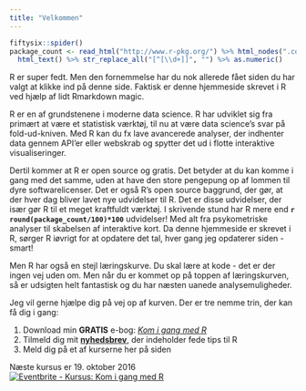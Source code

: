 ```yaml
---
title: "Velkommen"
---
```


```r
fiftysix::spider()
package_count <- read_html("http://www.r-pkg.org/") %>% html_nodes(".col-md-offset-2 a") %>% 
  html_text() %>% str_replace_all("[^[\\d+]]", "") %>% as.numeric()
```


R er super fedt. Men den fornemmelse har du nok allerede fået siden du har valgt at klikke ind på denne side. Faktisk er denne hjemmeside skrevet i R ved hjælp af lidt Rmarkdown magic.

R er en af grundstenene i moderne data science. R har udviklet sig fra primært at være et statistisk værktøj, til nu at være data science's svar på fold-ud-kniven. Med R kan du fx lave avancerede analyser, der indhenter data gennem API'er eller webskrab og spytter det ud i flotte interaktive visualiseringer. 

Dertil kommer at R er open source og gratis. Det betyder at du kan komme i gang med det samme, uden at have den store pengepung op af lommen til dyre softwarelicenser. Det er også R's open source baggrund, der gør, at der hver dag bliver lavet nye udvidelser til R. Det er disse udvidelser, der især gør R til et meget kraftfuldt værktøj. I skrivende stund har R mere end **`r round(package_count/100)*100`** udvidelser! Med alt fra psykometriske analyser til skabelsen af interaktive kort. Da denne hjemmeside er skrevet i R, sørger R iøvrigt for at opdatere det tal, hver gang jeg opdaterer siden - smart!

Men R har også en stejl læringskurve. Du skal lære at kode - det er der ingen vej uden om. Men når du er kommet op på toppen af læringskurven, så er udsigten helt fantastisk og du har næsten uanede analysemuligheder.

Jeg vil gerne hjælpe dig på vej op af kurven. Der er tre nemme trin, der kan få dig i gang:

1. Download min **GRATIS** e-bog: [*Kom i gang med R*](https://www.saxo.com/dk/kom-i-gang-med-r_pdf_9788799924905)
2. Tilmeld dig mit [**nyhedsbrev**](http://eepurl.com/ceuXhL), der indeholder fede tips til R
3. Meld dig på et af kurserne her på siden

Næste kursus er 19. oktober 2016 
<br>
<a href="http://www.eventbrite.com/e/kursus-kom-i-gang-med-r-tickets-27549254562?ref=ebtn" target="_blank"><img src="https://www.eventbrite.com/custombutton?eid=27549254562" alt="Eventbrite - Kursus: Kom i gang med R" /></a>
<br><br>